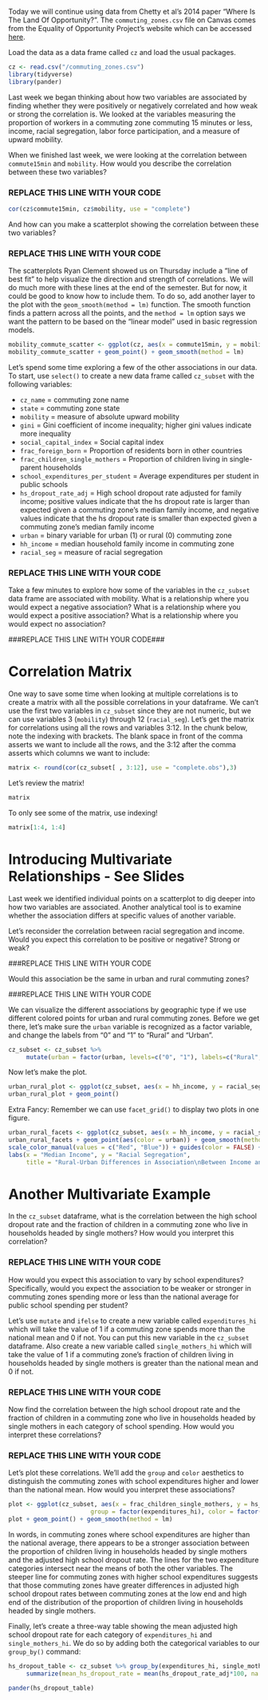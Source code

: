 Today we will continue using data from Chetty et al's 2014 paper "Where Is The Land Of Opportunity?". The `commuting_zones.csv` file on Canvas comes from the Equality of Opportunity Project's website which can be accessed [here](http://www.equality-of-opportunity.org).

Load the data as a data frame called `cz` and load the usual packages.

```r
cz <- read.csv("/commuting_zones.csv")
library(tidyverse)
library(pander)
```

Last week we began thinking about how two variables are associated by finding whether they were positively or negatively correlated and how weak or strong the correlation is. We looked at the variables measuring the proportion of workers in a commuting zone commuting 15 minutes or less, income, racial segregation, labor force participation, and a measure of upward mobility.

When we finished last week, we were looking at the correlation between `commute15min` and `mobility`. How would you describe the correlation between these two variables?

### REPLACE THIS LINE WITH YOUR CODE

```r
cor(cz$commute15min, cz$mobility, use = "complete")
```


And how can you make a scatterplot showing the correlation between these two variables?

### REPLACE THIS LINE WITH YOUR CODE


The scatterplots Ryan Clement showed us on Thursday include a "line of best fit" to help visualize the direction and strength of correlations. We will do much more with these lines at the end of the semester. But for now, it could be good to know how to include them. To do so, add another layer to the plot with the `geom_smooth(method = lm)` function. The smooth function finds a pattern across all the points, and the `method = lm` option says we want the pattern to be based on the "linear model" used in basic regression models.

```r
mobility_commute_scatter <- ggplot(cz, aes(x = commute15min, y = mobility))
mobility_commute_scatter + geom_point() + geom_smooth(method = lm)
```


Let's spend some time exploring a few of the other associations in our data. To start, use `select()` to create a new data frame called `cz_subset` with the following variables: 

- `cz_name` = commuting zone name
- `state` = commuting zone state
- `mobility` = measure of absolute upward mobility
- `gini` = Gini coefficient of income inequality; higher gini values indicate more inequality
- `social_capital_index` = Social capital index
- `frac_foreign_born` = Proportion of residents born in other countries
- `frac_children_single_mothers` = Proportion of children living in single-parent households
- `school_expenditures_per_student` = Average expenditures per student in public schools
- `hs_dropout_rate_adj` = High school dropout rate adjusted for family income; positive values indicate that the hs dropout rate is larger than expected given a commuting zone's median family income, and negative values indicate that the hs dropout rate is smaller than expected given a commuting zone's median family income
- `urban` = binary variable for urban (1) or rural (0) commuting zone
- `hh_income` = median household family income in commuting zone
- `racial_seg` = measure of racial segregation


### REPLACE THIS LINE WITH YOUR CODE

Take a few minutes to explore how some of the variables in the `cz_subset` data frame are associated with mobility. What is a relationship where you would expect a negative association? What is a relationship where you would expect a positive association? What is a relationship where you would expect no association?


###REPLACE THIS LINE WITH YOUR CODE###






# Correlation Matrix

One way to save some time when looking at multiple correlations is to create a matrix with all the possible correlations in your dataframe. We can't use the first two variables in `cz_subset` since they are not numeric, but we can use variables 3 (`mobility`) through 12 (`racial_seg`). Let's get the matrix for correlations using all the rows and variables 3:12. In the chunk below, note the indexing with brackets. The blank space in front of the comma asserts we want to include all the rows, and the 3:12 after the comma asserts which columns we want to include: 

```r
matrix <- round(cor(cz_subset[ , 3:12], use = "complete.obs"),3) 
```

Let's review the matrix!

```r
matrix
```

To only see some of the matrix, use indexing!

```r
matrix[1:4, 1:4]
```


# Introducing Multivariate Relationships - See Slides

Last week we identified individual points on a scatterplot to dig deeper into how two variables are associated. Another analytical tool is to examine whether the association differs at specific values of another variable.

Let's reconsider the correlation between racial segregation and income. Would you expect this correlation to be positive or negative? Strong or weak?

###REPLACE THIS LINE WITH YOUR CODE


Would this association be the same in urban and rural commuting zones?

###REPLACE THIS LINE WITH YOUR CODE


We can visualize the different associations by geographic type if we use different colored points for urban and rural commuting zones. Before we get there, let's make sure the `urban` variable is recognized as a factor variable, and change the labels from "0" and "1" to "Rural" and "Urban".

```r
cz_subset <- cz_subset %>%
     mutate(urban = factor(urban, levels=c("0", "1"), labels=c("Rural", "Urban")))
```
 
Now let's make the plot.
```r
urban_rural_plot <- ggplot(cz_subset, aes(x = hh_income, y = racial_seg, color = urban))
urban_rural_plot + geom_point()
```


Extra Fancy: Remember we can use `facet_grid()` to display two plots in one figure. 

```r
urban_rural_facets <- ggplot(cz_subset, aes(x = hh_income, y = racial_seg))
urban_rural_facets + geom_point(aes(color = urban)) + geom_smooth(method = lm) + facet_grid(.~urban) +
scale_color_manual(values = c("Red", "Blue")) + guides(color = FALSE) +
labs(x = "Median Income", y = "Racial Segregation",
     title = "Rural-Urban Differences in Association\nBetween Income and Racial Segregation", subtitle = "Data from the Equality of Opportunity Project")
```


# Another Multivariate Example

In the `cz_subset` dataframe, what is the correlation between the high school dropout rate and the fraction of children in a commuting zone who live in households headed by single mothers? How would you interpret this correlation?

### REPLACE THIS LINE WITH YOUR CODE

How would you expect this association to vary by school expenditures? Specifically, would you expect the association to be weaker or stronger in commuting zones spending more or less than the national average for public school spending per student?

Let's use `mutate` and `ifelse` to create a new variable called `expenditures_hi` which will take the value of 1 if a commuting zone spends more than the national mean and 0 if not. You can put this new variable in the `cz_subset` dataframe. Also create a new variable called `single_mothers_hi` which will take the value of 1 if a commuting zone's fraction of children living in households headed by single mothers is greater than the national mean and 0 if not.

### REPLACE THIS LINE WITH YOUR CODE


Now find the correlation between the high school dropout rate and the fraction of children in a commuting zone who live in households headed by single mothers in each category of school spending. How would you interpret these correlations?

### REPLACE THIS LINE WITH YOUR CODE


Let's plot these correlations. We'll add the `group` and `color` aesthetics to distinguish the commuting zones with school expenditures higher and lower than the national mean. How would you interpret these associations?

```r
plot <- ggplot(cz_subset, aes(x = frac_children_single_mothers, y = hs_dropout_rate_adj, 
                       group = factor(expenditures_hi), color = factor(expenditures_hi)))
plot + geom_point() + geom_smooth(method = lm)
```

In words, in commuting zones where school expenditures are higher than the national average, there appears to be a stronger association between the proportion of children living in households headed by single mothers and the adjusted high school dropout rate. The lines for the two expenditure categories intersect near the means of both the other variables. The steeper line for commuting zones with higher school expenditures suggests that those commuting zones have greater differences in adjusted high school dropout rates between commuting zones at the low end and high end of the distribution of the proportion of children living in households headed by single mothers.

Finally, let's create a three-way table showing the mean adjusted high school dropout rate for each category of `expenditures_hi` and `single_mothers_hi`. We do so by adding both the categorical variables to our `group_by()` command:

```r
hs_dropout_table <- cz_subset %>% group_by(expenditures_hi, single_mothers_hi) %>%
     summarize(mean_hs_dropout_rate = mean(hs_dropout_rate_adj*100, na.rm=TRUE))

pander(hs_dropout_table)
```
